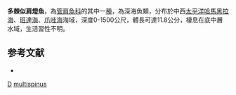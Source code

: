 {{Speciesbox
| taxon = Searsioides multispinus
| binomial_authority = [[Sazonov|Sazonov]], 1977
| status = NE
| status_system = IUCN3.1
| synonyms = *''Searsia multispinus'', <small>Sazonov, 1977</small>
}}

'''多棘似肩燈魚'''，為[[管肩魚科|管肩魚科]]的其中一[[種|種]]，為深海魚類，分布於中西[[太平洋|太平洋]][[哈馬黑拉海|哈馬黑拉海]]、[[班達海|班達海]]、[[爪哇海|爪哇海]]海域，深度0-1500公尺，體長可達11.8公分，棲息在底中層水域，生活習性不明。

==参考文献==
*{{FishBase_species|genus=Searsioides|species=multispinus|year=2015|month=9}}

{{Taxonbar}}
[[Category:1977年描述的鱼类|D]]
[[Category:似肩燈魚屬|multispinus]]